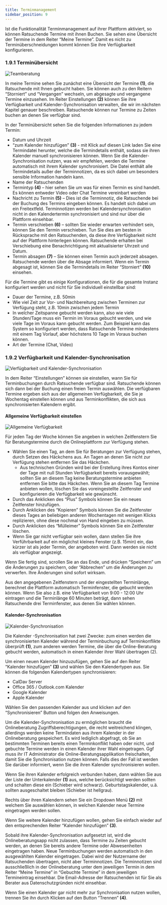 ```yaml
---
title: Terminmanagement
sidebar_position: 9
---
```


Ist die Funktionalität Terminmanagement auf ihrer Plattform aktiviert, so können Ratsuchende Termine mit ihnen Buchen. Sie sehen eine Übersicht der Termine in dem Reiter “Meine Termine”. Damit es nicht zu Terminüberschneidungen kommt können Sie ihre Verfügbarkeit konfigurieren. 

### 1.9.1 Terminübersicht

![Teamberatung](../../../static/img/images-onlineberatung/01_Berater_Terminübersicht.png)

In meine Termine sehen Sie zunächst eine Übersicht der Termine <strong>(1)</strong>, die Ratsuchende mit Ihnen gebucht haben. Sie können auch zu den Reitern “Storniert” und “Vergangen” wechseln, um abgesagte und vergangene Termine einzusehen. Im Reiter Einstellungen <strong>(2)</strong> können Sie ihre Verfügbarkeit und Kalender-Synchronisation verwalten, die wir im nächsten Kapitel genauer beschreiben. Ratsuchende können nur Termine zu Zeiten buchen an denen Sie verfügbar sind. 

<span>In der Terminübersicht sehen Sie die folgenden Informationen zu jedem Termin:</span>

- Datum und Uhrzeit 
- “zum Kalender hinzufügen” <strong>(3)</strong> - mit Klick auf diesen Link laden Sie eine Termindatei herunter, welche die Termindetails enthält, sodass sie ihren Kalender manuell synchronisieren können. Wenn Sie die Kalender-Synchronisation nutzen, was wir empfehlen, werden die Termine automatisch mit ihrem Kalender synchronisiert. 
Die Datei enthält alle Termindetails außer der Terminnotizen, da es sich dabei um besonders sensible Information handeln kann. 
- Name der Ratsuchenden 
- Termintyp <strong>(4)</strong> – hier sehen Sie um was für einen Termin es sind handelt. Es können entweder Video oder Chat Termine vereinbart werden 
- Nachricht zu Termin <strong>(5)</strong> – Dies ist die Terminnotiz, die Ratsuchende bei der Buchung des Termins eingeben können. Es handelt sich dabei um ein Freitextfeld. Terminnotizen werden bei Kalendersynchronisation nicht in den Kalendertermin synchronisiert und sind nur über die Plattform einsehbar.  
- Termin verschieben <strong>(6)</strong> – sollten Sie wieder erwarten verhindert sein, können Sie den Termin verschieben. Tun Sie dies am besten in Rücksprache mit den Ratsuchenden, da diese ihre Verfügbarkeit nicht auf der Plattform hinterlegen können. Ratsuchende erhalten bei Verschiebung eine Benachrichtigung mit aktualisierter Uhrzeit und Datum. 
- Termin absagen <strong>(7)</strong> – Sie können einen Termin auch jederzeit absagen. Ratsuchende werden über die Absage informiert. Wenn ein Termin abgesagt ist, können Sie die Termindetails im Reiter “Storniert” <strong>(10)</strong> einsehen. 

<span>Für die Termine gibt es einige Konfigurationen, die für die gesamte Instanz konfiguriert werden und nicht für Sie individuell einstellbar sind:</span>

- Dauer der Termine, z.B. 50min 
- Wie viel Zeit zur Vor- und Nachbereitung zwischen Terminen zur Verfügung steht, z.B. 10min zwischen jedem Termin 
- In welcher Zeitspanne gebucht werden kann, also wie viele Stunden/Tage muss ein Termin im Voraus gebucht werden, und wie viele Tage im Voraus kann gebucht werden. Zum Beispiel kann das System so konfiguriert werden, dass Ratsuchende Termine mindestens mit einem Tag Vorlauf, aber höchstens 10 Tage im Voraus buchen können. 
- Art der Termine (Chat, Video) 

### 1.9.2 Verfügbarkeit und Kalender-Synchronisation

![Verfügbarkeit und Kalender-Synchronisation](../../../static/img/images-onlineberatung/01_Berater_Verfügbarkeit_Kalender.png)

In dem Reiter “Einstellungen” können sie einstellen, wann Sie für Terminbuchungen durch Ratsuchende verfügbar sind. Ratsuchende können sich dann bei der Buchung einen freien Termin auswählen. Die verfügbaren Termine ergeben sich aus der allgemeinen Verfügbarkeit, die Sie je Wochentag einstellen können und aus Terminkonflikten, die sich aus synchronisierten Kalendern ergibt. 

#### Allgemeine Verfügbarkeit einstellen

![Allgemeine Verfügbarkeit](../../../static/img/images-onlineberatung/01_Berater_AllgemeineVerfügbarkeit.png)

<span>Für jeden Tag der Woche können Sie angeben in welchen Zeitfenstern Sie für Beratungstermine durch die Onlineplattform zur Verfügung stehen.</span>

- Wählen Sie einen Tag, an dem Sie für Beratungen zur Verfügung stehen, durch Setzen des Häckchens aus. An Tagen an denen Sie nicht zur Verfügung stehen entfernen Sie das Häckchen.  
    - Aus technischen Gründen wird bei der Erstellung ihres Kontos einer der Tage mit null Stunden Verfügbarkeit bereits vorausgewählt; sollten Sie an diesem Tag keine Beratungstermine anbieten entfernen Sie bitte das Häckchen. Wenn Sie an diesem Tag Termine anbieten wollen, löschen Sie das voreingestellte Zeitfenster und konfigurieren die Verfügbarkeit wie gewünscht. 
- Durch das Anklicken des “Plus” Symbols können Sie ein neues Zeitfenster hinzufügen. 
- Durch Anklicken des “Kopieren” Symbols können Sie die Zeitfenster dieses Tages an beliebigen anderen Wochentagen mit wenigen Klicks replizieren, ohne diese nochmal von Hand eingeben zu müssen. 
- Durch Anklicken des “Mülleimer” Symbols können Sie ein Zeitfenster löschen. 
- Wenn Sie gar nicht verfügbar sein wollen, dann stellen Sie ihre Verführbarkeit auf ein möglichst kleines Fenster (z.B. 15min) ein, das kürzer ist als jeder Termin, der angeboten wird. Dann werden sie nicht als verfügbar angezeigt. 

Wenn Sie fertig sind, scrollen Sie an das Ende, und drücken “Speichern” um die Änderungen zu speichern, oder “Abbrechen” um die Änderungen zu verwerfen. Ihre Änderungen sind sofort wirksam. 

Aus den angegebenen Zeitfenstern und der eingestellten Terminlänge, berechnet die Plattform automatisch Terminfenster, die gebucht werden können. Wenn Sie also z.B. eine Verfügbarkeit von 9:00 - 12:00 Uhr eintragen und die Terminlänge 60 Minuten beträgt, dann sehen Ratsuchende drei Terminfenster, aus denen Sie wählen können.

#### Kalender-Synchronisation

![Kalender-Synchronisation](../../../static/img/images-onlineberatung/01_Berater_KalenderSynchronisation.png)

Die Kalender -Synchronisation hat zwei Zwecke: zum einen werden die synchronisierten Kalender während der Terminbuchung auf Terminkonflikte überprüft <strong>(1)</strong>, zum anderen werden Termine, die über die Online-Beratung gebucht werden, automatisch in einen Kalender ihrer Wahl übertragen (2). 

<span>Um einen neuen Kalender hinzuzufügen, gehen Sie auf den Reiter “Kalender hinzufügen” <strong>(3)</strong> und wählen Sie den Kalendertypen aus. Sie können die folgenden Kalendertypen synchronisieren:</span>

- CalDav Server 
- Office 365 / Outlook.com Kalender 
- Google Kalender 
- Apple Kalender 

Wählen Sie den passenden Kalender aus und klicken auf den “Synchronisieren” Button und folgen den Anweisungen. 

<PrimaryNote>
    Um die Kalender-Synchronisation zu ermöglichen braucht die Onlineberatung Zugriffsberechtigungen, die recht weitreichend klingen, allerdings werden keine Termindaten aus ihrem Kalender in der Onlineberatung gespeichert. Es wird lediglich abgefragt, ob Sie an bestimmten Terminen bereits einen Terminkonflikt haben oder nicht, und gebuchte Termine werden in einen Kalender ihrer Wahl eingetragen. Ggf muss ihr IT Administrator die Online-Beratungsapplikation freischalten, damit Sie die Synchronisation nutzen können. Falls dies der Fall ist werden Sie darüber informiert, wenn Sie die ihren Kalender synchronisieren wollen. 
</PrimaryNote >
 
Wenn Sie ihren Kalender erfolgreich verbunden haben, dann wählen Sie aus der Liste der Unterkalender <strong>(1)</strong> aus, welche berücksichtigt werden sollten und schalten diese ein (Schieber wird schwarz). Geburtstagskalender, u.ä. sollten ausgeschaltet bleiben (Schieber ist hellgrau). 

Rechts über ihren Kalendern sehen Sie ein Dropdown Menü <strong>(2)</strong> mit welchem Sie auswählen können, in welchen Kalender neue Termine eingetragen werden sollen. 

Wenn Sie weitere Kalender hinzufügen wollen, gehen Sie einfach wieder auf den entsprechenden Reiter “Kalender hinzufügen” <strong>(3)</strong>. 

Sobald ihre Kalender-Synchronisation aufgesetzt ist, wird die Onlineberatungsapp nicht zulassen, dass Termine zu Zeiten gebucht werden, an denen Sie bereits andere Termine oder Abwesenheiten eingetragen haben. Neue Terminbuchungen werden automatisch in den ausgewählten Kalender eingetragen. Dabei wird der Nutzername der Ratsuchenden übertragen, nicht aber Terminnotizen. Die Terminnotizen sind ausschließlich in der Onlineberatung unter dem jeweiligen Termin in dem Reiter “Meine Termine” in “Gebuchte Termine” in dem jeweiligen Termineintrag einsehbar. 
Die Email-Adresse der Ratsuchenden ist für Sie als Berater aus Datenschutzgründen nicht einsehbar. 

Wenn Sie einen Kalender gar nicht mehr zur Synchronisation nutzen wollen, trennen Sie ihn durch Klicken auf den Button “Trennen” <strong>(4)</strong>.